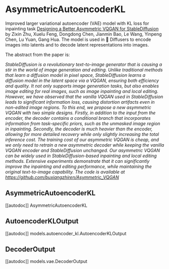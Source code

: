 # AsymmetricAutoencoderKL

Improved larger variational autoencoder (VAE) model with KL loss for inpainting task [Designing a Better Asymmetric VQGAN for StableDiffusion](https://arxiv.org/abs/2306.04632) by Zixin Zhu, Xuelu Feng, Dongdong Chen, Jianmin Bao, Le Wang, Yinpeng Chen, Lu Yuan, Gang Hua. The model is used in 🤗 Diffusers to encode images into latents and to decode latent representations into images.

The abstract from the paper is:

*StableDiffusion is a revolutionary text-to-image generator that is causing a stir in the world of image generation and editing. Unlike traditional methods that learn a diffusion model in pixel space, StableDiffusion learns a diffusion model in the latent space via a VQGAN, ensuring both efficiency and quality. It not only supports image generation tasks, but also enables image editing for real images, such as image inpainting and local editing. However, we have observed that the vanilla VQGAN used in StableDiffusion leads to significant information loss, causing distortion artifacts even in non-edited image regions. To this end, we propose a new asymmetric VQGAN with two simple designs. Firstly, in addition to the input from the encoder, the decoder contains a conditional branch that incorporates information from task-specific priors, such as the unmasked image region in inpainting. Secondly, the decoder is much heavier than the encoder, allowing for more detailed recovery while only slightly increasing the total inference cost. The training cost of our asymmetric VQGAN is cheap, and we only need to retrain a new asymmetric decoder while keeping the vanilla VQGAN encoder and StableDiffusion unchanged. Our asymmetric VQGAN can be widely used in StableDiffusion-based inpainting and local editing methods. Extensive experiments demonstrate that it can significantly improve the inpainting and editing performance, while maintaining the original text-to-image capability. The code is available at https://github.com/buxiangzhiren/Asymmetric_VQGAN*

## AsymmetricAutoencoderKL

[[autodoc]] AsymmetricAutoencoderKL

## AutoencoderKLOutput

[[autodoc]] models.autoencoder_kl.AutoencoderKLOutput

## DecoderOutput

[[autodoc]] models.vae.DecoderOutput
